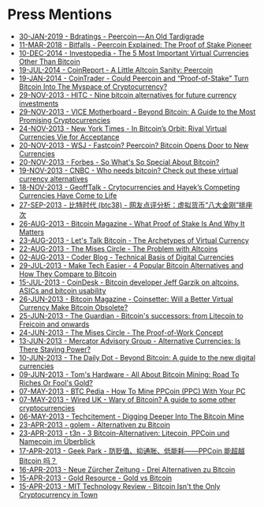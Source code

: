 # Press Mentions

* [30-JAN-2019 - Bdratings - Peercoin — An Old Tardigrade](https://www.bdratings.org/l/peercoin-an-old-tardigrade)
* [11-MAR-2018 - Bitfalls - Peercoin Explained: The Proof of Stake Pioneer](https://bitfalls.com/2018/03/11/peercoin-explained-proof-stake-pioneer/)
* [10-DEC-2014 - Investopedia - The 5 Most Important Virtual Currencies Other Than Bitcoin](http://www.investopedia.com/articles/investing/121014/5-most-important-virtual-currencies-other-bitcoin.asp)
* [19-JUL-2014 - CoinReport - A Little Altcoin Sanity: Peercoin](https://coinreport.net/little-altcoin-sanity-peercoin/)
* [19-JAN-2014 - CoinTrader - Could Peercoin and “Proof-of-Stake” Turn Bitcoin Into The Myspace of Cryptocurrency?](http://cointrader.org/peercoin-proof-of-stake-and-bitcoin/)
* [29-NOV-2013 - HITC - Nine bitcoin alternatives for future currency investments](http://hereisthecity.com/en-gb/2013/11/29/nine-bitcoin-alternatives-for-future-currency-investments/)
* [29-NOV-2013 - VICE Motherboard - Beyond Bitcoin: A Guide to the Most Promising Cryptocurrencies](http://motherboard.vice.com/blog/beyond-bitcoin-a-guide-to-the-most-promising-cryptocurrencies)
* [24-NOV-2013 - New York Times - In Bitcoin’s Orbit: Rival Virtual Currencies Vie for Acceptance](http://dealbook.nytimes.com/2013/11/24/in-bitcoins-orbit-rival-virtual-currencies-vie-for-acceptance/?_r=1&)
* [20-NOV-2013 - WSJ - Fastcoin? Peercoin? Bitcoin Opens Door to New Currencies](http://live.wsj.com/video/fastcoin-peercoin-bitcoin-opens-door-to-new-currencies/F7798154-510D-4AF5-AC92-BE43F9289F56.html)
* [20-NOV-2013 - Forbes - So What's So Special About Bitcoin?](http://www.forbes.com/sites/karlwhelan/2013/11/20/so-whats-so-special-about-bitcoin-2/)
* [19-NOV-2013 - CNBC - Who needs bitcoin? Check out these virtual currency alternatives](http://www.cnbc.com/id/101189988/)
* [18-NOV-2013 - GeoffTalk - Crytocurrencies and Hayek’s Competing Currencies Have Come to Life](http://geofftalk.com/?p=5595)
* [27-SEP-2013 - 比特时代 (btc38) - 网友点评分析：虚拟货币“八大金刚”排座次](http://www.btc38.com/altcoin/general/285.html)
* [26-AUG-2013 - Bitcoin Magazine - What Proof of Stake Is And Why It Matters](http://bitcoinmagazine.com/6528/what-proof-of-stake-is-and-why-it-matters/)
* [23-AUG-2013 - Let's Talk Bitcoin - The Archetypes of Virtual Currency](http://letstalkbitcoin.com/the-archetypes-of-virtual-currency/)
* [22-AUG-2013 - The Mises Circle - The Problem with Altcoins](http://themisescircle.org/blog/2013/08/22/the-problem-with-altcoins/)
* [02-AUG-2013 - Coder Blog - Technical Basis of Digital Currencies](http://www.coderblog.de/technical-basis-of-digital-currencies/)
* [29-JUL-2013 - Make Tech Easier - 4 Popular Bitcoin Alternatives and How They Compare to Bitcoin](http://www.maketecheasier.com/4-popular-bitcoin-alternatives/2013/07/29)
* [15-JUL-2013 - CoinDesk - Bitcoin developer Jeff Garzik on altcoins, ASICs and bitcoin usability](http://www.coindesk.com/bitcoin-developer-jeff-garzik-on-altcoins-asics-and-bitcoin-usability/)
* [26-JUN-2013 - Bitcoin Magazine - Coinsetter: Will a Better Virtual Currency Make Bitcoin Obsolete?](http://bitcoinmagazine.com/coinsetter-will-a-better-virtual-currency-make-bitcoin-obsolete/)
* [25-JUN-2013 - The Guardian - Bitcoin's successors: from Litecoin to Freicoin and onwards](http://www.guardian.co.uk/technology/2013/jun/25/bitcoin-successors-litecoin-freicoin)
* [24-JUN-2013 - The Mises Circle - The Proof-of-Work Concept](http://themisescircle.org/blog/2013/06/24/the-proof-of-work-concept/)
* [13-JUN-2013 - Mercator Advisory Group - Alternative Currencies: Is There Staying Power?](http://www.researchandmarkets.com/research/s5f5c3/alternative)
* [10-JUN-2013 - The Daily Dot - Beyond Bitcoin: A guide to the new digital currencies](http://www.dailydot.com/business/digital-currency-bitcoin-litecoin-ven-webmoney/)
* [09-JUN-2013 - Tom's Hardware - All About Bitcoin Mining: Road To Riches Or Fool's Gold?](http://www.tomshardware.com/reviews/bitcoin-mining-make-money,3514-9.html)
* [07-MAY-2013 - BTC Pedia - How To Mine PPCoin (PPC) With Your PC](http://www.btcpedia.com/mine-ppcoin-with-pc/)
* [07-MAY-2013 - Wired UK - Wary of Bitcoin? A guide to some other cryptocurrencies](http://www.wired.co.uk/news/archive/2013-05/7/alternative-cryptocurrencies-guide/viewall)
* [06-MAY-2013 - Techcitement - Digging Deeper Into The Bitcoin Mine](http://techcitement.com/software/digging-deeper-into-the-bitcoin-mine/)
* [23-APR-2013 - golem - Alternativen zu Bitcoin](http://www.golem.de/news/virtuelle-waehrungen-alternativen-zu-bitcoin-1304-98879.html)
* [23-APR-2013 - t3n - 3 Bitcoin-Alternativen: Litecoin, PPCoin und Namecoin im Überblick](http://t3n.de/news/3-bitcoin-alternativen-litecoin-459549/)
* [17-APR-2013 - Geek Park - 防贬值、抑通胀、低能耗——PPCoin 能超越 Bitcoin 吗？](http://www.geekpark.net/read/view/176900)
* [16-APR-2013 - Neue Zürcher Zeitung - Drei Alternativen zu Bitcoin](http://www.nzz.ch/aktuell/digital/drei-alternativen-zu-bitcoin-1.18065217)
* [15-APR-2013 - Gold Resource - Gold vs Bitcoin](http://goldresource.net/gold-vs-bitcoin)
* [15-APR-2013 - MIT Technology Review - Bitcoin Isn't the Only Cryptocurrency in Town](http://www.technologyreview.com/news/513661/bitcoin-isnt-the-only-cryptocurrency-in-town/)